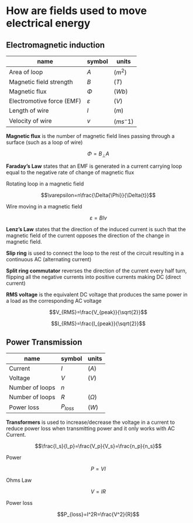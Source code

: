# How are fields used to move electrical energy

## Electromagnetic induction

| name                      | symbol        | units     |
| ------------------------- | ------------- | --------- |
| Area of loop              | $A$           | $(m^2)$   |
| Magnetic field strength   | $B$           | $(T)$     |
| Magnetic flux             | $\Phi$        | $(Wb)$    |
| Electromotive force (EMF) | $\varepsilon$ | $(V)$     |
| Length of wire            | $l$           | $(m)$     |
| Velocity of wire          | $v$           | $(ms^-1)$ |

**Magnetic flux** is the number of magnetic field lines passing through a surface (such as a loop of wire)

$$\Phi=B_\perp{A}$$

**Faraday's Law** states that an EMF is generated in a current carrying loop equal to the negative rate of change of magnetic flux

Rotating loop in a magnetic field

$$\varepsilon=n\frac{\Delta{\Phi}}{\Delta{t}}$$

Wire moving in a magnetic field

$$\varepsilon=Blv$$

**Lenz's Law** states that the direction of the induced current is such that the magnetic field of the current opposes the direction of the change in magnetic field.

**Slip ring** is used to connect the loop to the rest of the circuit resulting in a continuous AC (alternating current)

**Split ring commutator** reverses the direction of the current every half turn, flipping all the negative currents into positive currents making DC (direct current)

**RMS voltage** is the equivalent DC voltage that produces the same power in a load as the corresponding AC voltage

$$V_{RMS}=\frac{V_{peak}}{\sqrt{2}}$$

$$I_{RMS}=\frac{I_{peak}}{\sqrt{2}}$$

## Power Transmission

| name            | symbol     | units      |
| --------------- | ---------- | ---------- |
| Current         | $I$        | $(A)$      |
| Voltage         | $V$        | $(V)$      |
| Number of loops | $n$        |            |
| Number of loops | $R$        | $(\Omega)$ |
| Power loss      | $P_{loss}$ | $(W)$      |

**Transformers** is used to increase/decrease the voltage in a current to reduce power loss when transmitting power and it only works with AC Current.

$$\frac{I_s}{I_p}=\frac{V_p}{V_s}=\frac{n_p}{n_s}$$

Power

$$P=VI$$

Ohms Law

$$V=IR$$

Power loss

$$P_{loss}=I^2R=\frac{V^2}{R}$$
